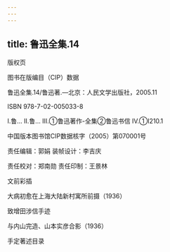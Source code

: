 ```yaml
---
---
---
```

title: 鲁迅全集.14
---




版权页


图书在版编目（CIP）数据

鲁迅全集.14/鲁迅著.—北京：人民文学出版社，2005.11

ISBN 978-7-02-005033-8

Ⅰ.鲁… Ⅱ.鲁… Ⅲ.①鲁迅著作-全集②鲁迅书信 Ⅳ.①I210.1

中国版本图书馆CIP数据核字（2005）第070001号

责任编辑：郭娟 装帧设计：李吉庆

责任校对：郑南勋 责任印制：王景林





文前彩插




大病初愈在上海大陆新村寓所前摄（1936）



致增田涉信手迹



与内山完造、山本实彦合影（1936）



手定著述目录